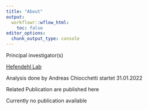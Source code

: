 ```yaml
---
title: "About"
output:
  workflowr::wflow_html:
    toc: false
editor_options:
  chunk_output_type: console
---
```


Principal investigator(s)

[Hefendehl Lab](https://hefendehl-lab.com/)

Analysis done by Andreas Chiocchetti
startet 31.01.2022

Related Publication are published here 

Currently no publication available